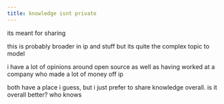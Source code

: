 ```yaml
---
title: knowledge isnt private
---
```


its meant for sharing

this is probably broader in ip and stuff but its quite the complex topic to model

i have a lot of opinions around open source as well as having worked at a company who made a lot of money off ip

both have a place i guess, but i just prefer to share knowledge overall. is it overall better? who knows